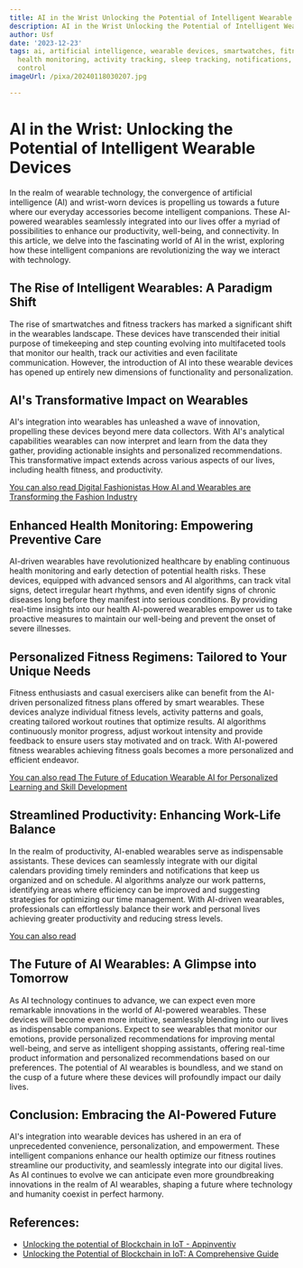 ```yaml
---
title: AI in the Wrist Unlocking the Potential of Intelligent Wearable Devices
description: AI in the Wrist Unlocking the Potential of Intelligent Wearable Devices
author: Usf
date: '2023-12-23'
tags: ai, artificial intelligence, wearable devices, smartwatches, fitness trackers,
  health monitoring, activity tracking, sleep tracking, notifications, payments, voice
  control
imageUrl: /pixa/20240118030207.jpg

---
```

#  AI in the Wrist: Unlocking the Potential of Intelligent Wearable Devices

In the realm of wearable technology, the  convergence of artificial intelligence (AI) and wrist-worn devices  is propelling us towards a future where our everyday accessories become intelligent companions. These  AI-powered  wearables seamlessly integrated into  our lives offer a myriad of possibilities  to  enhance our productivity, well-being, and connectivity.  In this  article, we  delve into the  fascinating world  of AI in the wrist, exploring how these intelligent companions are  revolutionizing the way we interact with  technology.

## The Rise  of Intelligent Wearables: A Paradigm Shift

The rise of smartwatches and fitness trackers has marked a significant shift in the  wearables landscape. These devices  have transcended their initial  purpose of timekeeping and step counting evolving into multifaceted tools that monitor our health, track  our activities and even  facilitate communication. However, the introduction of  AI into these wearable devices has  opened up entirely new dimensions of functionality and personalization.

##  AI's Transformative Impact on Wearables

AI's integration into wearables has unleashed a wave of innovation, propelling these devices beyond mere data  collectors. With AI's analytical capabilities wearables can now interpret and learn from the data they gather, providing actionable insights and personalized recommendations. This transformative impact extends across various aspects of our lives, including  health fitness,  and productivity.

[You can  also read Digital Fashionistas How AI and  Wearables are Transforming the Fashion Industry](Digital%20Fashionistas%20How%20AI%20and%20Wearables%20are%20Transforming%20the%20Fashion%20Industry)


## Enhanced Health Monitoring: Empowering Preventive Care

AI-driven wearables have revolutionized healthcare by enabling  continuous health monitoring and early detection of potential health risks. These devices, equipped with advanced sensors and AI algorithms, can track  vital signs, detect irregular heart rhythms, and even identify  signs of chronic  diseases long before they manifest into serious conditions.  By providing real-time insights into  our health AI-powered  wearables empower us to take  proactive measures to  maintain our well-being and prevent the onset of severe illnesses.

## Personalized  Fitness Regimens: Tailored to Your Unique Needs

Fitness enthusiasts  and casual exercisers alike can  benefit from  the AI-driven personalized fitness plans offered by smart wearables.  These devices analyze individual fitness levels, activity patterns and goals, creating tailored workout routines  that optimize results. AI algorithms continuously  monitor progress, adjust workout intensity and provide feedback to ensure users stay motivated and on track. With AI-powered fitness wearables achieving fitness goals becomes a more personalized and efficient endeavor.

[You can  also read The  Future of Education Wearable AI for Personalized Learning and Skill Development](The%20Future%20of%20Education%20Wearable%20AI%20for%20Personalized%20Learning%20and%20Skill%20Development)


## Streamlined Productivity: Enhancing Work-Life Balance

In the realm  of productivity, AI-enabled wearables serve as indispensable assistants. These devices can seamlessly integrate with our digital calendars providing timely reminders and notifications that keep us organized and on  schedule. AI  algorithms analyze our work patterns, identifying areas  where efficiency can be improved and suggesting  strategies for optimizing our time management. With  AI-driven wearables, professionals can effortlessly balance their  work and personal lives achieving greater productivity and reducing stress levels.

[You can also read ]()


## The  Future of AI Wearables: A Glimpse into Tomorrow

As AI technology continues to advance, we can expect even more remarkable innovations in the world of AI-powered wearables. These devices will become even more intuitive, seamlessly blending into our lives as indispensable companions. Expect to see wearables that monitor  our emotions, provide personalized recommendations for improving mental well-being, and serve as intelligent shopping assistants, offering real-time product information  and personalized recommendations based  on our preferences. The potential of AI wearables is  boundless, and we  stand on the cusp of a future  where these devices will profoundly impact our daily lives.

## Conclusion: Embracing the AI-Powered Future

AI's integration into wearable devices has ushered in an era of unprecedented convenience, personalization, and empowerment. These intelligent companions enhance our  health optimize our fitness  routines streamline our productivity, and seamlessly integrate into our digital lives. As AI continues to evolve  we can anticipate even more groundbreaking innovations in the realm of AI wearables, shaping a future where technology and humanity coexist in perfect harmony.

## References:
- [Unlocking the potential of Blockchain in IoT - Appinventiv](https://appinventiv.com/blog/blockchain-in-iot/amp/)
- [Unlocking the Potential of Blockchain in IoT: A Comprehensive Guide](https://ts2.space/en/unlocking-the-potential-of-blockchain-in-iot-a-comprehensive-guide/)
